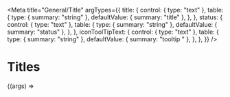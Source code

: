 

<Meta
    title="General/Title"
    argTypes={{
        title: {
            control: { type: "text" },
            table: {
                type: { summary: "string" },
                defaultValue: { summary: "title" },
            },
        },
        status: {
            control: { type: "text" },
            table: {
                type: { summary: "string" },
                defaultValue: { summary: "status" },
            },
        },
        iconToolTipText: {
            control: { type: "text" },
            table: {
                type: { summary: "string" },
                defaultValue: { summary: "tooltip   " },
            },
        },
    }}
/>

# Titles

<Preview>
    <Story
        name="Playground"
        args={{
            title: "Icon with tooltip",
            status: "to infinity and beyond",
            iconToolTipText: "Running",
            icon: { name: "checkcircle", color: "#3AC581" },
        }}
    >
        {(args) => <Title {...args} />}
    </Story>
</Preview>

<ArgsTable story="Playground" />

## Props

<ArgsTable of={Title} />
